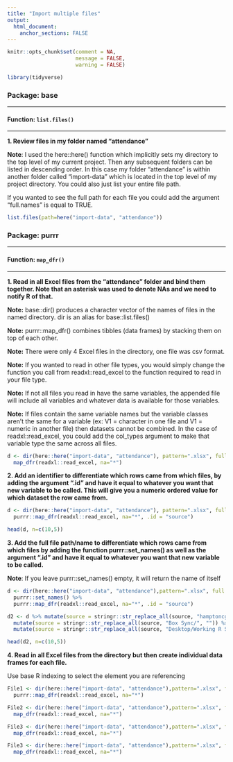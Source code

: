 ```yaml
---
title: "Import multiple files"
output: 
  html_document:
    anchor_sections: FALSE
---
```


```r
knitr::opts_chunk$set(comment = NA,
                      message = FALSE,
                      warning = FALSE)

library(tidyverse)

```


### Package: base

---

#### Function: `list.files()`

---

**1\. Review files in my folder named "attendance"**

**Note**: I used the here::here() function which implicitly sets my directory to the top level of my current project. Then any subsequent folders can be listed in descending order. In this case my folder "attendance" is within another folder called "import-data" which is located in the top level of my project directory. You could also just list your entire file path.

If you wanted to see the full path for each file you could add the argument "full.names" is equal to TRUE.

```r

list.files(path=here("import-data", "attendance"))

```

### Package: purrr

---

#### Function: `map_dfr()`

---


**1\. Read in all Excel files from the "attendance" folder and bind them together. Note that an asterisk was used to denote NAs and we need to notify R of that.**

**Note:** base::dir() produces a character vector of the names of files in the named directory. dir is an alias for base::list.files()

**Note:** purrr::map_dfr() combines tibbles (data frames) by stacking them on top of each other.

**Note:** There were only 4 Excel files in the directory, one file was csv format.

**Note:** If you wanted to read in other file types, you would simply change the function you call from readxl::read_excel to the function required to read in your file type.

**Note:** If not all files you read in have the same variables, the appended file will include all variables and whatever data is available for those variables.

**Note:** If files contain the same variable names but the variable classes aren't the same for a variable (ex: V1 = character in one file and V1 = numeric in another file) then datasets cannot be combined. In the case of readxl::read_excel, you could add the col_types argument to make that variable type the same across all files.

```r

d <- dir(here::here("import-data", "attendance"), pattern=".xlsx", full.names=TRUE) %>%
  map_dfr(readxl::read_excel, na="*")

```


**2\. Add an identifier to differentiate which rows came from which files, by adding the argument ".id" and have it equal to whatever you want that new variable to be called. This will give you a numeric ordered value for which dataset the row came from.**

```r

d <- dir(here::here("import-data", "attendance"), pattern=".xlsx", full.names=TRUE) %>%
  purrr::map_dfr(readxl::read_excel, na="*", .id = "source")

head(d, n=c(10,5))

```


**3\. Add the full file path/name to differentiate which rows came from which files by adding the function purrr::set_names() as well as the argument ".id" and have it equal to whatever you want that new variable to be called.**

**Note**: If you leave purrr::set_names() empty, it will return the name of itself

```r

d <- dir(here::here("import-data", "attendance"),pattern=".xlsx", full.names=TRUE) %>%
  purrr::set_names() %>%
  purrr::map_dfr(readxl::read_excel, na="*", .id = "source")

```

```r

d2 <- d %>% mutate(source = stringr::str_replace_all(source, "hamptoncg", "username")) %>%
  mutate(source = stringr::str_replace_all(source, "Box Sync/", "")) %>%
  mutate(source = stringr::str_replace_all(source, "Desktop/Working R Stuff/", ""))

head(d2, n=c(10,5))


```


**4\. Read in all Excel files from the directory but then create individual data frames for each file.**

Use base R indexing to select the element you are referencing

```r

File1 <- dir(here::here("import-data", "attendance"),pattern=".xlsx", full.names=TRUE)[1] %>%
  purrr::map_dfr(readxl::read_excel, na="*")

File2 <- dir(here::here("import-data", "attendance"),pattern=".xlsx", full.names=TRUE)[2] %>%
  map_dfr(readxl::read_excel, na="*")

File3 <- dir(here::here("import-data", "attendance"),pattern=".xlsx", full.names=TRUE)[3] %>%
  map_dfr(readxl::read_excel, na="*")

File3 <- dir(here::here("import-data", "attendance"),pattern=".xlsx", full.names=TRUE)[4] %>%
  map_dfr(readxl::read_excel, na="*")


```


